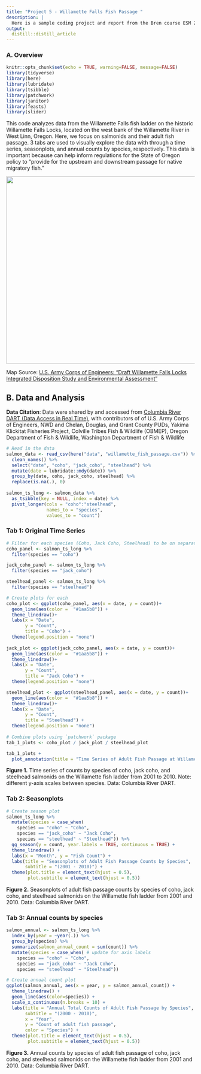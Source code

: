 ```yaml
---
title: "Project 5 - Willamette Falls Fish Passage "
description: |
  Here is a sample coding project and report from the Bren course ESM 244.
output: 
  distill::distill_article
---
```


### A. Overview 
```r
knitr::opts_chunk$set(echo = TRUE, warning=FALSE, message=FALSE)
library(tidyverse)
library(here)
library(lubridate)
library(tsibble)
library(patchwork)
library(janitor)
library(feasts)
library(slider)
```

This code analyzes data from the Willamette Falls fish ladder on the historic Willamette Falls Locks, located on the west bank of the Willamette River in West Linn, Oregon. Here, we focus on salmonids and their adult fish passage. 3 tabs are used to visually explore the data with through a time series, seasonplots, and annual counts by species, respectively. This data is important because can help inform regulations for the State of Oregon policy to "provide for the upstream and downstream passage for native migratory fish." 


![](data/Willamette_Falls_Locks_area_map.jpg){width="600" height="500" style="display: block; margin: 0 auto"}


Map Source: [U.S. Army Corps of Engineers: "Draft Willamette Falls Locks Integrated Disposition Study and Environmental Assessment"](https://www.nwp.usace.army.mil/willamette/locks/)


## B. Data and Analysis {.tabset .tabset-pills}
**Data Citation**: Data were shared by and accessed from [Columbia River DART (Data Access in Real Time)](http://www.cbr.washington.edu/dart/query/adult_graph_text), with contributors of of U.S. Army Corps of Engineers, NWD and Chelan, Douglas, and Grant County PUDs, Yakima Klickitat Fisheries Project, Colville Tribes Fish & Wildlife (OBMEP), Oregon Department of Fish & Wildlife, Washington Department of Fish & Wildlife
```r
# Read in the data 
salmon_data <- read_csv(here("data", "willamette_fish_passage.csv")) %>%
  clean_names() %>% 
  select("date", "coho", "jack_coho", "steelhead") %>% 
  mutate(date = lubridate::mdy(date)) %>% 
  group_by(date, coho, jack_coho, steelhead) %>% 
  replace(is.na(.), 0) 
  
salmon_ts_long <- salmon_data %>% 
  as_tsibble(key = NULL, index = date) %>% 
  pivot_longer(cols = "coho":"steelhead",
               names_to = "species",
               values_to = "count") 

```
### Tab 1: Original Time Series
```r
# Filter for each species (Coho, Jack Coho, Steelhead) to be on separate panels 
coho_panel <- salmon_ts_long %>% 
  filter(species == "coho")

jack_coho_panel <- salmon_ts_long %>% 
  filter(species == "jack_coho")

steelhead_panel <- salmon_ts_long %>% 
  filter(species == "steelhead")

# Create plots for each
coho_plot <- ggplot(coho_panel, aes(x = date, y = count))+
  geom_line(aes(color =  "#1aa5b8")) +
  theme_linedraw()+
  labs(x = "Date",
       y = "Count",
       title = "Coho") +
  theme(legend.position = "none")
  
jack_plot <- ggplot(jack_coho_panel, aes(x = date, y = count))+
  geom_line(aes(color =  "#1aa5b8")) +
  theme_linedraw()+
  labs(x = "Date",
       y = "Count",
       title = "Jack Coho") +
  theme(legend.position = "none")

steelhead_plot <- ggplot(steelhead_panel, aes(x = date, y = count))+
  geom_line(aes(color =  "#1aa5b8")) +
  theme_linedraw()+
  labs(x = "Date",
       y = "Count",
       title = "Steelhead") +
  theme(legend.position = "none")
  
# Combine plots using `patchwork` package
tab_1_plots <- coho_plot / jack_plot / steelhead_plot

tab_1_plots + 
  plot_annotation(title = "Time Series of Adult Fish Passage at Willamette Fish Ladder") 

```

**Figure 1.**  Time series of counts by species of coho, jack coho, and steelhead salmonids on the Willamette fish ladder from 2001 to 2010. Note: different y-axis scales between species. Data: Columbia River DART.

### Tab 2: Seasonplots
```r
# Create season plot 
salmon_ts_long %>% 
  mutate(species = case_when(
    species == "coho" ~ "Coho",
    species == "jack_coho" ~ "Jack Coho", 
    species == "steelhead" ~ "Steelhead")) %>% 
  gg_season(y = count, year.labels = TRUE, continuous = TRUE) +
  theme_linedraw() +
  labs(x = "Month", y = "Fish Count") +
  labs(title = "Seasonplots of Adult Fish Passage Counts by Species", 
       subtitle = "(2001 - 2010)") +
  theme(plot.title = element_text(hjust = 0.5),
        plot.subtitle = element_text(hjust = 0.5))
```

**Figure 2.** Seasonplots of adult fish passage counts by species of coho, jack coho, and steelhead salmonids on the Willamette fish ladder from 2001 and 2010. Data: Columbia River DART.

### Tab 3: Annual counts by species 
```r
salmon_annual <- salmon_ts_long %>% 
  index_by(year = ~year(.)) %>%
  group_by(species) %>% 
  summarize(salmon_annual_count = sum(count)) %>% 
  mutate(species = case_when( # update for axis labels
    species == "coho" ~ "Coho",
    species == "jack_coho" ~ "Jack Coho", 
    species == "steelhead" ~ "Steelhead")) 

# Create annual count plot
ggplot(salmon_annual, aes(x = year, y = salmon_annual_count)) +
  theme_linedraw() +
  geom_line(aes(color=species)) +
  scale_x_continuous(n.breaks = 10) +
  labs(title = "Annual Total Counts of Adult Fish Passage by Species",
       subtitle = "(2000 - 2010)",
       x = "Year",
       y = "Count of adult fish passage",
       color = "Species") +
  theme(plot.title = element_text(hjust = 0.5),
        plot.subtitle = element_text(hjust = 0.5))
```

**Figure 3.** Annual counts by species of adult fish passage of coho, jack coho, and steelhead salmonids on the Willamette fish ladder from 2001 and 2010. Data: Columbia River DART.







